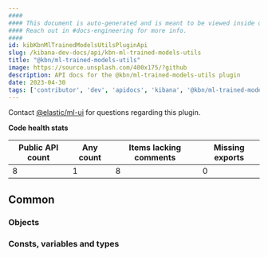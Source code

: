 ```yaml
---
####
#### This document is auto-generated and is meant to be viewed inside our experimental, new docs system.
#### Reach out in #docs-engineering for more info.
####
id: kibKbnMlTrainedModelsUtilsPluginApi
slug: /kibana-dev-docs/api/kbn-ml-trained-models-utils
title: "@kbn/ml-trained-models-utils"
image: https://source.unsplash.com/400x175/?github
description: API docs for the @kbn/ml-trained-models-utils plugin
date: 2023-04-30
tags: ['contributor', 'dev', 'apidocs', 'kibana', '@kbn/ml-trained-models-utils']
---
```




Contact [@elastic/ml-ui](https://github.com/orgs/elastic/teams/ml-ui) for questions regarding this plugin.

**Code health stats**

| Public API count  | Any count | Items lacking comments | Missing exports |
|-------------------|-----------|------------------------|-----------------|
| 8 | 1 | 8 | 0 |

## Common

### Objects
<DocDefinitionList data={kbnMlTrainedModelsUtilsObj.common.objects}/>

### Consts, variables and types
<DocDefinitionList data={kbnMlTrainedModelsUtilsObj.common.misc}/>

